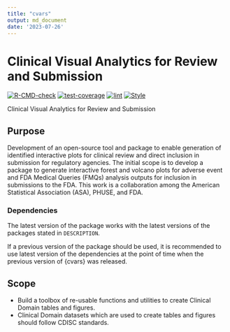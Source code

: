 ---
title: "cvars"
output: md_document
date: '2023-07-26'
---

<!-- Please do not edit the README.md file as it is auto-generated. Only edit the README.Rmd file -->

# Clinical Visual Analytics for Review and Submission

<!-- badges: start -->
  [![R-CMD-check](https://github.com/phuse-org/aesummaries/actions/workflows/R-CMD-check.yaml/badge.svg)](https://github.com/phuse-org/aesummaries/actions/workflows/R-CMD-check.yaml)
  [![test-coverage](https://github.com/phuse-org/aesummaries/actions/workflows/test-coverage.yaml/badge.svg)](https://github.com/phuse-org/aesummaries/actions/workflows/test-coverage.yaml)
  [![lint](https://github.com/phuse-org/aesummaries/actions/workflows/lint.yaml/badge.svg)](https://github.com/phuse-org/aesummaries/actions/workflows/lint.yaml)
  [![Style](https://github.com/phuse-org/aesummaries/actions/workflows/styler.yaml/badge.svg)](https://github.com/phuse-org/aesummaries/actions/workflows/styler.yaml)
  <!-- badges: end -->

Clinical Visual Analytics for Review and Submission

## Purpose

Development of an open-source tool and package to enable generation of identified interactive plots for clinical review and direct inclusion in submission for regulatory agencies. The initial scope is to develop a package to generate interactive forest and volcano plots for adverse event and FDA Medical Queries (FMQs) analysis outputs for inclusion in submissions to the FDA. This work is a collaboration among the American Statistical Association (ASA), PHUSE, and FDA.

### Dependencies

The latest version of the package works with the latest versions of the packages
stated in `DESCRIPTION`.

If a previous version of the package should be used, it is recommended to use
latest version of the dependencies at the point of time when the previous
version of {cvars} was released.

## Scope

* Build a toolbox of re-usable functions and utilities to create Clinical Domain tables and figures.
* Clinical Domain datasets which are used to create tables and figures should follow CDISC standards.

